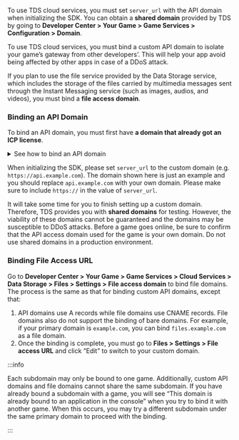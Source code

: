 
<Conditional region="global">

To use TDS cloud services, you must set `server_url` with the API domain when initializing the SDK. You can obtain a **shared domain** provided by TDS by going to **Developer Center > Your Game > Game Services > Configuration > Domain**.

</Conditional>

<Conditional region="cn">

To use TDS cloud services, you must bind a custom API domain to isolate your game’s gateway from other developers’. This will help your app avoid being affected by other apps in case of a DDoS attack.

If you plan to use the file service provided by the Data Storage service, which includes the storage of the files carried by multimedia messages sent through the Instant Messaging service (such as images, audios, and videos), you must bind a **file access domain**.

### Binding an API Domain

To bind an API domain, you must first have **a domain that already got an ICP license**.

<details>
<summary>See how to bind an API domain</summary>

Assuming your domain is `example.com`, the following steps show how you can bind it to your app as an API domain:

![domain guide](/img/domain-guide.png)

- Go to **Developer Center > Your Game > Game Services > Configuration > Domain**, then tap **Add domain**. API domains do not support the direct binding of bare domains. You must add a custom name before the primary domain. In other words, you must create a subdomain, such as `api.example.com`.
- When the console displays **Verifying ICP**, please wait patiently.
- If the domain does not have an ICP license, you will see **Failed**.
- If the domain passes the verification, you will see **Configure DNS** below the domain.
- Now proceed to the domain service provider’s console, open the domain’s DNS settings, and add an A record (this can direct the domain to an IP address). Copy the custom domain you entered in the Developer Center and the A record displayed under **Recommended DNS Configuration** into the corresponding fields.
- It will take some time for your DNS records to take effect and for our server to apply for certificates for your domain (if you enabled automatic certificate management), so please wait patiently. Once the record is in effect, the console will display **Bound**.

</details>

When initializing the SDK, please set `server_url` to the custom domain (e.g. `https://api.example.com`). The domain shown here is just an example and you should replace `api.example.com` with your own domain. Please make sure to include `https://` in the value of `server_url`.

It will take some time for you to finish setting up a custom domain. Therefore, TDS provides you with **shared domains** for testing. However, the viability of these domains cannot be guaranteed and the domains may be susceptible to DDoS attacks. Before a game goes online, be sure to confirm that the API access domain used for the game is your own domain. Do not use shared domains in a production environment.

### Binding File Access URL

Go to **Developer Center > Your Game > Game Services > Cloud Services > Data Storage > Files > Settings > File access domain** to bind file domains. The process is the same as that for binding custom API domains, except that:

1. API domains use A records while file domains use CNAME records. File domains also do not support the binding of bare domains. For example, if your primary domain is `example.com`, you can bind `files.example.com` as a file domain.
2. Once the binding is complete, you must go to **Files > Settings > File access URL** and click “Edit” to switch to your custom domain.

:::info

Each subdomain may only be bound to one game. Additionally, custom API domains and file domains cannot share the same subdomain. If you have already bound a subdomain with a game, you will see “This domain is already bound to an application in the console” when you try to bind it with another game. When this occurs, you may try a different subdomain under the same primary domain to proceed with the binding.

:::

</Conditional>
